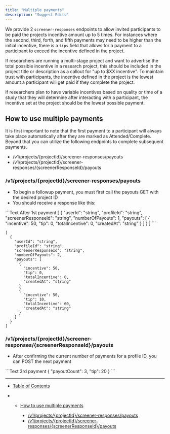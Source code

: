 ```yaml
---
title: "Multiple payments"
description: "Suggest Edits"
---
```


We provide 2 `screener-responses` endpoints to allow invited participants to be paid the projects incentive amount up to 5 times. For instances where the second, third, forth, and fifth payments may need to be higher than the initial incentive, there is a `tips` field that allows for a payment to a participant to exceed the incentive defined in the project.

<Info />

If researchers are running a multi-stage project and want to advertise the total possible incentive in a research project, this should be included in the project title or description as a callout for "up to $XX incentive". To maintain trust with participants, the incentive defined in the project is the lowest amount a participant will get paid if they complete the project.

If researchers plan to have variable incentives based on quality or time of a study that they will determine after interacting with a participant, the incentive set at the project should be the lowest possible payment.

## How to use multiple payments

It is first important to note that the first payment to a participant will always take place automatically after they are marked as Attended/Complete. Beyond that you can utilize the following endpoints to complete subsequent payments.

* /v1/projects/\{projectId}/screener-responses/payouts
* /v1/projects/\{projectId}/screener-responses/\{screenerResponseId}/payouts

### /v1/projects/\{projectId}/screener-responses/payouts

* To begin a followup payment, you must first call the payouts GET with the desired project ID
* You should receive a response like this:

<CodeGroup>
  ```Text After 1st payment
  [
    {
      "userId": "string",
      "profileId": "string",
      "screenerResponseId": "string",
      "numberOfPayouts": 1,
      "payouts": [
        {
          "incentive": 50,
          "tip": 0,
          "totalIncentive": 0,
          "createdAt": "string"
        }
      ]
    }
  ]
  ```

  ```Text After 2nd payment
  [
    {
      "userId": "string",
      "profileId": "string",
      "screenerResponseId": "string",
      "numberOfPayouts": 2,
      "payouts": [
        {
          "incentive": 50,
          "tip": 0,
          "totalIncentive": 0,
          "createdAt": "string"
        }
        {
          "incentive": 50,
          "tip": 10,
          "totalIncentive": 60,
          "createdAt": "string"
        }
      ]
    }
  ]
  ```
</CodeGroup>

### /v1/projects/\{projectId}/screener-responses/\{screenerResponseId}/payouts

* After confirming the current number of payments for a profile ID, you can POST the next payment

<CodeGroup>
  ```Text 3rd payment
  {
    "payoutCount": 3,
    "tip": 20
  }
  ```
</CodeGroup>

<Warning />

***

* [Table of Contents](#)

* * [How to use multiple payments](#how-to-use-multiple-payments)

    * [/v1/projects/\{projectId}/screener-responses/payouts](#v1projectsprojectidscreener-responsespayouts)
    * [/v1/projects/\{projectId}/screener-responses/\{screenerResponseId}/payouts](#v1projectsprojectidscreener-responsesscreenerresponseidpayouts)

